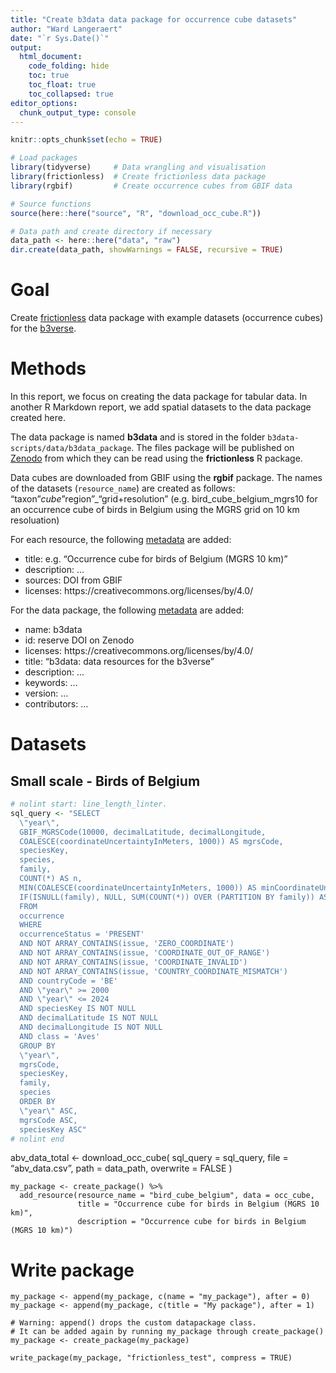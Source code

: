 ```yaml
---
title: "Create b3data data package for occurrence cube datasets"
author: "Ward Langeraert"
date: "`r Sys.Date()`"
output:
  html_document:
    code_folding: hide
    toc: true
    toc_float: true
    toc_collapsed: true
editor_options: 
  chunk_output_type: console
---
```


```r
knitr::opts_chunk$set(echo = TRUE)
```

```r
# Load packages
library(tidyverse)     # Data wrangling and visualisation
library(frictionless)  # Create frictionless data package
library(rgbif)         # Create occurrence cubes from GBIF data

# Source functions
source(here::here("source", "R", "download_occ_cube.R"))

# Data path and create directory if necessary
data_path <- here::here("data", "raw")
dir.create(data_path, showWarnings = FALSE, recursive = TRUE)
```

# Goal

Create [frictionless](https://docs.ropensci.org/frictionless/) data package with example datasets (occurrence cubes) for the [b3verse](https://docs.b-cubed.eu/guides/b3verse/).

# Methods

In this report, we focus on creating the data package for tabular data.
In another R Markdown report, we add spatial datasets to the data package created here.

The data package is named **b3data** and is stored in the folder `b3data-scripts/data/b3data_package`.
The files package will be published on [Zenodo](https://zenodo.org/) from which they can be read using the **frictionless** R package.

Data cubes are downloaded from GBIF using the **rgbif** package.
The names of the datasets (`resource_name`) are created as follows: "taxon"_cube_"region"_"grid+resolution" (e.g. bird_cube_belgium_mgrs10 for an occurrence cube of birds in Belgium using the MGRS grid on 10 km resoluation)

For each resource, the following [metadata](https://docs.ropensci.org/frictionless/articles/data-resource.html#properties-implementation) are added:

-  title: e.g. "Occurrence cube for birds of Belgium (MGRS 10 km)"
-  description: ...
-  sources: DOI from GBIF
-  licenses: https://creativecommons.org/licenses/by/4.0/

For the data package, the following [metadata](https://specs.frictionlessdata.io/data-package/#metadata) are added:

-  name: b3data
-  id: reserve DOI on Zenodo
-  licenses: https://creativecommons.org/licenses/by/4.0/
-  title: "b3data: data resources for the b3verse"
-  description: ...
-  keywords: ...
-  version: ...
-  contributors: ...

# Datasets
## Small scale - Birds of Belgium

```r
# nolint start: line_length_linter.
sql_query <- "SELECT
  \"year\",
  GBIF_MGRSCode(10000, decimalLatitude, decimalLongitude,
  COALESCE(coordinateUncertaintyInMeters, 1000)) AS mgrsCode,
  speciesKey,
  species,
  family,
  COUNT(*) AS n,
  MIN(COALESCE(coordinateUncertaintyInMeters, 1000)) AS minCoordinateUncertaintyInMeters,
  IF(ISNULL(family), NULL, SUM(COUNT(*)) OVER (PARTITION BY family)) AS familyCount
  FROM
  occurrence
  WHERE
  occurrenceStatus = 'PRESENT'
  AND NOT ARRAY_CONTAINS(issue, 'ZERO_COORDINATE')
  AND NOT ARRAY_CONTAINS(issue, 'COORDINATE_OUT_OF_RANGE')
  AND NOT ARRAY_CONTAINS(issue, 'COORDINATE_INVALID')
  AND NOT ARRAY_CONTAINS(issue, 'COUNTRY_COORDINATE_MISMATCH')
  AND countryCode = 'BE'
  AND \"year\" >= 2000
  AND \"year\" <= 2024
  AND speciesKey IS NOT NULL
  AND decimalLatitude IS NOT NULL
  AND decimalLongitude IS NOT NULL
  AND class = 'Aves'
  GROUP BY
  \"year\",
  mgrsCode,
  speciesKey,
  family,
  species
  ORDER BY
  \"year\" ASC,
  mgrsCode ASC,
  speciesKey ASC"
# nolint end
```

abv_data_total <- download_occ_cube(
  sql_query = sql_query,
  file = "abv_data.csv",
  path = data_path,
  overwrite = FALSE
)

```
my_package <- create_package() %>%
  add_resource(resource_name = "bird_cube_belgium", data = occ_cube,
               title = "Occurrence cube for birds in Belgium (MGRS 10 km)",
               description = "Occurrence cube for birds in Belgium (MGRS 10 km)")
```

# Write package

```
my_package <- append(my_package, c(name = "my_package"), after = 0)
my_package <- append(my_package, c(title = "My package"), after = 1)

# Warning: append() drops the custom datapackage class.
# It can be added again by running my_package through create_package()
my_package <- create_package(my_package)
```

```
write_package(my_package, "frictionless_test", compress = TRUE)
```
